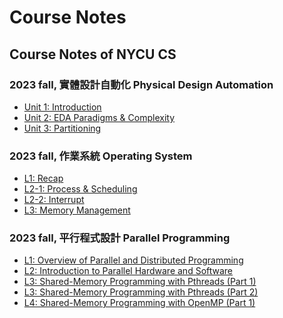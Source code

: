 Course Notes
===

Course Notes of NYCU CS
---


<Steps>

### 2023 fall, 實體設計自動化 Physical Design Automation

- [Unit 1: Introduction](course-notes/pda/pda_1.mdx)
- [Unit 2: EDA Paradigms & Complexity](course-notes/pda/pda_2.mdx)
- [Unit 3: Partitioning](course-notes/pda/pda_3.mdx)

### 2023 fall, 作業系統 Operating System
- [L1: Recap](course-notes/os/os_1.mdx)
- [L2-1: Process & Scheduling](course-notes/os/os_2_1.mdx)
- [L2-2: Interrupt](course-notes/os/os_2_2.mdx)
- [L3: Memory Management](course-notes/os/os_3.mdx)

### 2023 fall, 平行程式設計 Parallel Programming
- [L1: Overview of Parallel and Distributed Programming](course-notes/pp/pp_1.mdx)
- [L2: Introduction to Parallel Hardware and Software](course-notes/pp/pp_2.mdx)
- [L3: Shared-Memory Programming with Pthreads (Part 1)](course-notes/pp/pp_3_1.mdx)
- [L3: Shared-Memory Programming with Pthreads (Part 2)](course-notes/pp/pp_3_2.mdx)
- [L4: Shared-Memory Programming with OpenMP (Part 1)](course-notes/pp/pp_4.mdx)

</Steps>
